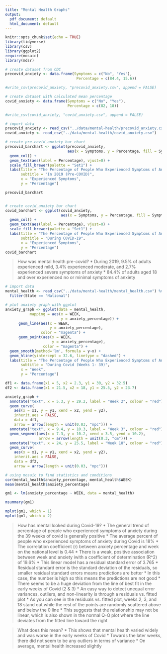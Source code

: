 ```yaml
---
title: "Mental Health Graphs"
output:
  pdf_document: default
  html_document: default
---
```


```r
knitr::opts_chunk$set(echo = TRUE)
library(tidyverse)
library(csv)
library(ggplot2)
require(mosaic)
library(mdsr)
```


```r
# create dataset from CDC
precovid_anxiety <- data.frame(Symptoms = c("No", "Yes"),
                                Percentage = c(84.4, 15.6))

#write_csv(precovid_anxiety, "precovid_anxiety.csv", append = FALSE)

# create dataset with calculated mean percentage
covid_anxiety <- data.frame(Symptoms = c("No", "Yes"),
                            Percentage = c(82, 18))

#write_csv(covid_anxiety, "covid_anxiety.csv", append = FALSE)
```


```r
# import data
precovid_anxiety <- read_csv("../data/mental-health/precovid_anxiety.csv")
covid_anxiety <- read_csv("../data/mental-health/covid_anxiety.csv")

# create pre-covid_anxiety bar chart
precovid_barchart <- ggplot(precovid_anxiety,
                            aes(x = Symptoms, y = Percentage, fill = Symptoms)) + 
  geom_col() + 
  geom_text(aes(label = Percentage), vjust=0) +
  scale_fill_brewer(palette = "Set1") +
  labs(title = "The Percentage of People Who Experienced Symptoms of Anxiety",
       subtitle = "In 2019 (Pre-COVID)",
       x = "Experienced Symptoms",
       y = "Percentage")

precovid_barchart


# create covid_anxiety bar chart
covid_barchart <- ggplot(covid_anxiety,
                         aes(x = Symptoms, y = Percentage, fill = Symptoms)) +
  geom_col() +
  geom_text(aes(label = Percentage), vjust=0) +
  scale_fill_brewer(palette = "Set1") +
  labs(title = "The Percentage of People Who Experienced Symptoms of Anxiety",
       subtitle = "During COVID-19",
       x = "Experienced Symptoms",
       y = "Percentage")
covid_barchart

```

> How was mental health pre-covid?
* During 2019, 9.5% of adults experienced mild, 3.4% experienced moderate, and 2.7% experienced severe symptoms of anxiety 
* 84.4% of adults aged 18 and over experienced no or minimal symptoms of anxiety 


```r
# import data
mental_health <- read_csv("../data/mental-health/mental_health.csv") %>%
  filter(State == "National")

# plot anxiety graph with ggplot
anxiety_graph <- ggplot(data = mental_health,
           mapping = aes(x = WEEK,
                         y = anxiety_percentage)) +
      geom_line(aes(x = WEEK,
                    y = anxiety_percentage),
                color = "magenta") +
      geom_point(aes(x = WEEK,
                     y = anxiety_percentage),
                 color = "magenta") + 
  geom_smooth(method='lm', formula = y~x) + 
  geom_hline(yintercept = 32.6, linetype = "dashed") +
  labs(title = "The Percentage of People Who Experienced Symptoms of Anxiety",
       subtitle = "During Covid (Weeks 1- 39)",
       x = "Week",
       y = "Percentage")

df1 <- data.frame(x1 = 5, x2 = 2.3, y1 = 30, y2 = 32.5)
df2 <- data.frame(x1 = 21.5, x2 = 18, y1 = 25.5, y2 = 23.7)

anxiety_graph + 
  annotate("text", x = 5.3, y = 29.2, label = "Week 2", colour = "red") + 
  geom_curve(
    aes(x = x1, y = y1, xend = x2, yend = y2),
    inherit.aes = FALSE,
    data = df1,
    arrow = arrow(length = unit(0.03, "npc"))) + 
  annotate("text", x = 9.4, y = 10.3, label = "Week 3", colour = "red") +
  geom_segment(aes(x = 7.3, y = 10.2, xend = 3.5, yend = 10.2),
               arrow = arrow(length = unit(0.3, "cm"))) + 
  annotate("text", x = 24, y = 25.5, label = "Week 18", colour = "red") + 
  geom_curve(
    aes(x = x1, y = y1, xend = x2, yend = y2),
    inherit.aes = FALSE,
    data = df2,
    arrow = arrow(length = unit(0.03, "npc")))

# using mosaic to find statistics and conditions
cor(mental_health$anxiety_percentage, mental_health$WEEK)
mean(mental_health$anxiety_percentage)

gm1 <- lm(anxiety_percentage ~ WEEK, data = mental_health)

msummary(gm1)

mplot(gm1, which = 1)
mplot(gm1, which = 2)
```
> How has mental looked during Covid-19? 
* The general trend of percentage of people who experienced symptoms of anxiety during the 39 weeks of covid is generally positive 
* The average percent of people who experienced symptoms of anxiety during Covid is 18%
* The correlation coefficient (r) between anxiety percentage and week on the national level is 0.44
* There is a weak, positive association between week and anxiety iwith a coefficient of determination (R^2) of 19.6% 
* This linear model has a residual standard error of 3.765
* Residual standard error is the standard deviation of the residuals, so smaller residual standard errors means predictions are better
* In this case, the number is high so this means the predictions are not good
* There seems to be a huge deviation from the line of best fit in the early weeks of Covid (2 & 3)
* An easy way to detect unequal error variances, outliers, and non-linearity is through a residuals vs. fitted plot
* As you can see in the residuals vs. fitted plot, weeks 2, 3, and 18 stand out while the rest of the points are randomly scattered above and below the 0 line
* This suggests that the relationship may not be linear, which is also shown in the normal Q-Q plot where the line deviates from the fitted line toward the right

> What does this mean?
* This shows that mental health varied widely and was worse in the early weeks of Covid
* Towards the later weeks, there did not seem to be any outliers in terms of variance
* On average, mental health increased slightly


